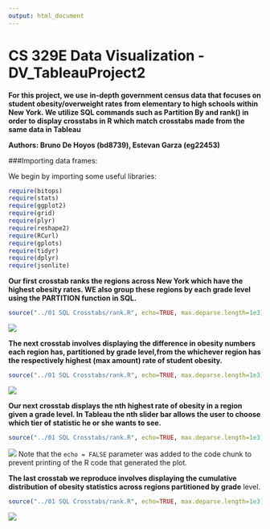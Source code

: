 ```yaml
---
output: html_document
---
```

CS 329E Data Visualization - DV_TableauProject2
===
**For this project, we use in-depth government census data that focuses on student obesity/overweight rates from elementary to high schools within New York. We utilize SQL commands such as Partition By and rank() in order to display crosstabs in R which match crosstabs made from the same data in Tableau**

**Authors: Bruno De Hoyos (bd8739), Estevan Garza (eg22453)**

###Importing data frames:

We begin by importing some useful libraries:

```r
require(bitops)
require(stats)
require(ggplot2)
require(grid)
require(plyr)
require(reshape2)
require(RCurl)
require(gplots)
require(tidyr)
require(dplyr)
require(jsonlite)
```



**Our first crosstab ranks the regions across New York which have the highest obesity rates. WE also group these regions by each grade level using the PARTITION function in SQL.**
```r
source("../01 SQL Crosstabs/rank.R", echo=TRUE, max.deparse.length=1e3)
```
![](./rank.png) 



**The next crosstab involves displaying the difference in obesity numbers each region has, partitioned by grade level,from the whichever region has the respectively highest (max amount) rate of student obesity.**
```r
source("../01 SQL Crosstabs/rank.R", echo=TRUE, max.deparse.length=1e3)
```
![](./Difference:Max.png) 



**Our next crosstab displays the nth highest rate of obesity in a region given a grade level. In Tableau the nth slider bar allows the user to choose which tier of statistic he or she wants to see.**
```r
source("../01 SQL Crosstabs/rank.R", echo=TRUE, max.deparse.length=1e3)
```
![](./nth.png) 
Note that the `echo = FALSE` parameter was added to the code chunk to prevent printing of the R code that generated the plot.



**The last crosstab we reproduce involves displaying the cumulative distribution of obesity statistics across regions partitioned by grade** level.  
```r
source("../01 SQL Crosstabs/rank.R", echo=TRUE, max.deparse.length=1e3)
```
![](./CumDist.png) 


